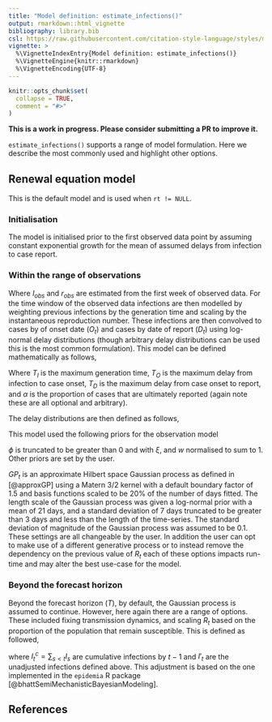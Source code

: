 ```yaml
---
title: "Model definition: estimate_infections()"
output: rmarkdown::html_vignette
bibliography: library.bib
csl: https://raw.githubusercontent.com/citation-style-language/styles/master/apa-numeric-superscript-brackets.csl
vignette: >
  %\VignetteIndexEntry{Model definition: estimate_infections()}
  %\VignetteEngine{knitr::rmarkdown}
  %\VignetteEncoding{UTF-8}
---
```


```r
knitr::opts_chunk$set(
  collapse = TRUE,
  comment = "#>"
)
```

**This is a work in progress. Please consider submitting a PR to improve it.** 

`estimate_infections()` supports a range of model formulation. Here we describe the most commonly used and highlight other options.

## Renewal equation model

This is the default model and is used when `rt != NULL`.

### Initialisation

The model is initialised prior to the first observed data point by assuming constant exponential growth for the mean of assumed delays from infection to case report.

\begin{align}
  I_{t} &= I_0 \exp  \left(r t \right)  \\
  I_0 &\sim \mathcal{LN}(\log I_{obs}, 0.2) \\
  r &\sim \mathcal{LN}(r_{obs}, 0.2)
\end{align}

### Within the range of observations

Where $I_{obs}$ and $r_{obs}$ are estimated from the first week of observed data. For the time window of the observed data infections are then modelled by weighting previous infections by the generation time and scaling by the instantaneous reproduction number. These infections are then convolved to cases by of onset date ($O_t$) and cases by date of report ($D_t$) using log-normal delay distributions (though arbitrary delay distributions can be used this is the most common formulation). This model can be defined mathematically as follows,

\begin{align}
  \log R_{t} &= \log R_{t-1} + \mathrm{GP}_t \\
  I_t &= R_t \sum_{\tau = 1}^{T_I} w(\tau | \mu_{w}, \sigma_{w}) I_{t - \tau} \\
  O_t &= \sum_{\tau = 0}^{T_O} \xi_{O}(\tau | \mu_{\xi_{O}}, \sigma_{\xi_{O}}) I_{t-\tau} \\
  D_t &= \alpha \sum_{\tau = 0}^{T_D} \xi_{D}(\tau | \mu_{\xi_{D}}, \sigma_{\xi_{D}}) O_{t-\tau} \\
  C_t &\sim \mathrm{NB}\left(\omega_{(t \mod 7)}D_t, \phi\right)
\end{align}

Where $T_I$ is the maximum generation time, $T_O$ is the maximum delay from infection to case onset, $T_D$ is the maximum delay from case onset to report, and $\alpha$ is the proportion of cases that are ultimately reported (again note these are all optional and arbitrary).

The delay distributions are then defined as follows,

\begin{align}
     w &\sim \mathcal{Gamma}(\mu_{w}, \sigma_{w}) \\
    \xi_{O} &\sim \mathcal{LogNormal}(\mu_{\xi_{O}}, \sigma_{\xi_{O}}) \\
    \xi_{D} &\sim \mathcal{LogNormal}(\mu_{\xi_{D}}, \sigma_{\xi_{D}})
\end{align}

This model used the following priors for the observation model

\begin{align}
    \frac{\omega}{7} &\sim \mathrm{Dirichlet}(1, 1, 1, 1, 1, 1, 1) \\
    \phi &\sim \frac{1}{\sqrt{\mathcal{N}(0, 1)}}
\end{align}

$\phi$ is truncated to be greater than 0 and with $\xi$, and $w$ normalised to sum to 1. Other priors are set by the user.

$GP_t$ is an approximate Hilbert space Gaussian process as defined in [@approxGP] using a Matern 3/2 kernel with a default boundary factor of 1.5 and basis functions scaled to be 20% of the number of days fitted. The length scale of the Gaussian process was given a log-normal prior with a mean of 21 days, and a standard deviation of 7 days truncated to be greater than 3 days and less than the length of the time-series. The standard deviation of magnitude of the Gaussian process was assumed to be 0.1. These settings are all changeable by the user. In addition the user can opt to make use of a different generative process or to instead remove the dependency on the previous value of $R_t$ each of these options impacts run-time and may alter the best use-case for the model.

### Beyond the forecast horizon

Beyond the forecast horizon ($T$), by default, the Gaussian process is assumed to continue. However, here again there are a range of options. These included fixing transmission dynamics, and scaling $R_t$ based on the proportion of the population that remain susceptible. This is defined as followed,

\begin{equation}
    I_t = (N - I^c_{t-1}) \left(1 - \exp \left(\frac{-I'_t}{N - I^c_{T}}\right)\right),
\end{equation}

where $I^c_t = \sum_{s< t} I_s$ are cumulative infections by $t-1$ and $I'_t$ are the unadjusted infections defined above. This adjustment is based on the one implemented in the `epidemia` R package [@bhattSemiMechanisticBayesianModeling].

## References 